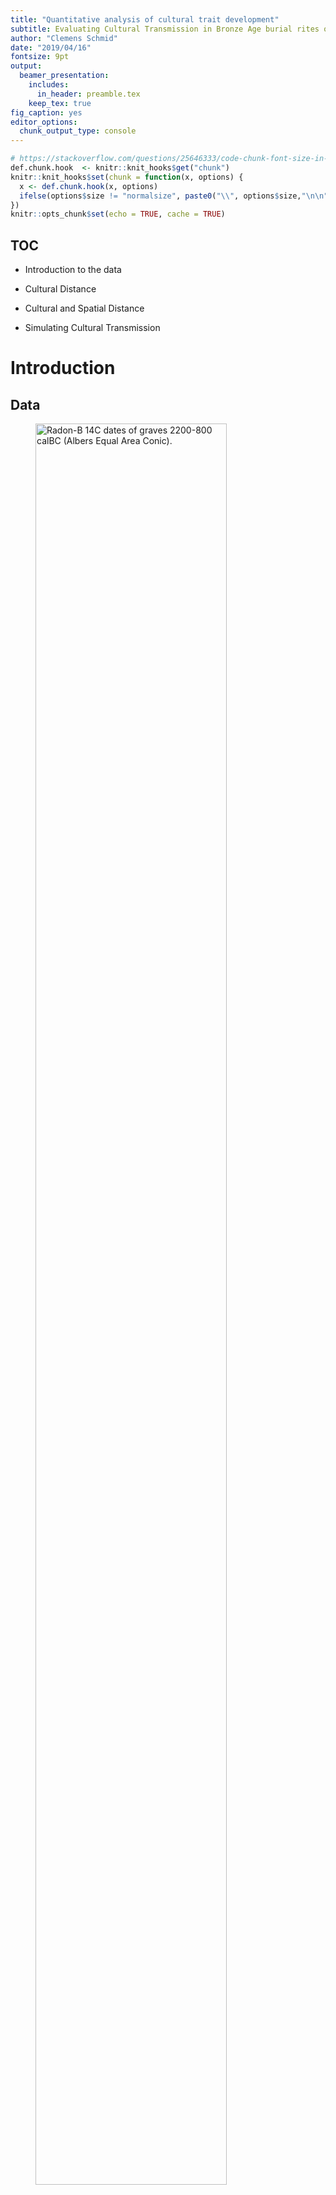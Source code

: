 ```yaml
---
title: "Quantitative analysis of cultural trait development"
subtitle: Evaluating Cultural Transmission in Bronze Age burial rites of Central, Northern and North-western Europe using radiocarbon data
author: "Clemens Schmid"
date: "2019/04/16"
fontsize: 9pt
output:
  beamer_presentation:
    includes: 
      in_header: preamble.tex
    keep_tex: true
fig_caption: yes
editor_options: 
  chunk_output_type: console
---
```


```r
# https://stackoverflow.com/questions/25646333/code-chunk-font-size-in-rmarkdown-with-knitr-and-latex
def.chunk.hook  <- knitr::knit_hooks$get("chunk")
knitr::knit_hooks$set(chunk = function(x, options) {
  x <- def.chunk.hook(x, options)
  ifelse(options$size != "normalsize", paste0("\\", options$size,"\n\n", x, "\n\n \\normalsize"), x)
})
knitr::opts_chunk$set(echo = TRUE, cache = TRUE)
```

## TOC

\textblockcolour{mDarkTeal}

\huge

- Introduction to the data

- Cultural Distance

- Cultural and Spatial Distance

- Simulating Cultural Transmission


# Introduction

## Data

![Radon-B ^14^C dates of graves 2200-800 calBC (Albers Equal Area Conic).](figures/general_map.jpeg){ height=85% }

\begin{textblock*}{65pt}(5pt,40pt)
  \textblockcolour{niceorange}
  \setlength\fboxrule{2pt}%
  \noindent\fbox{%
    \begin{minipage}{\linewidth - 2\fboxsep - 2\fboxrule}%
      \raggedright\footnotesize\color{white}
      \textbf{Radon-B:} Database of \textsuperscript{14}C dates for the European Bronze Age
    \end{minipage}}%
\end{textblock*}

\begin{textblock*}{65pt}(5pt,100pt)
  \setlength\fboxrule{2pt}%
  \noindent\fbox{%
    \begin{minipage}{\linewidth - 2\fboxsep - 2\fboxrule}%
      \raggedright\footnotesize\color{white}
      \textsuperscript{14}C dating is an important absolute dating method: One date equals a \textbf{fuzzy point in space and time with context information}
    \end{minipage}}%
\end{textblock*}

\begin{textblock*}{65pt}(295pt,40pt)
  \setlength\fboxrule{2pt}%
  \noindent\fbox{%
    \begin{minipage}{\linewidth - 2\fboxsep - 2\fboxrule}%
      \raggedright\footnotesize\color{white}
      Context for dates from graves: \textbf{burial type} \& \textbf{burial construction}
    \end{minipage}}%
\end{textblock*}

\begin{textblock*}{65pt}(295pt,100pt)
  \setlength\fboxrule{2pt}%
  \noindent\fbox{%
    \begin{minipage}{\linewidth - 2\fboxsep - 2\fboxrule}%
      \raggedright\footnotesize\color{white}
      Heterogeneous \textbf{information density} in space and time
    \end{minipage}}%
\end{textblock*}

## Research Area and Regions

![Artificial Regions: 400km distance, 240km radius, >= 70 dates.](figures/general_map_research_area_regions.jpeg){ height=85% }

\begin{textblock*}{75pt}(30pt,140pt)
  \setlength\fboxrule{2pt}%
  \noindent\fbox{%
    \begin{minipage}{\linewidth - 2\fboxsep - 2\fboxrule}%
      \raggedright\footnotesize\color{white}
      Divide and Conquer: Separation into eight \textbf{artificial regions} within the area of the highest data density
    \end{minipage}}%
\end{textblock*}

## Development -- Absolute Numbers

\begin{columns}
  \begin{column}{0.48\textwidth}  
    \begin{figure}
      \includegraphics{figures/development_amount_regions_burial_type.jpeg}
      \caption{\textbf{burial type} development: Sum of \textsuperscript{14}C dates whose $2\sigma$ range cover the respective year.}
    \end{figure}
  \end{column}
  \begin{column}{0.35\textwidth}
    \begin{figure}
      \includegraphics{figures/development_amount_regions_burial_construction.jpeg}
      \caption{\textbf{burial construction}}
      \vspace{1.8cm}
    \end{figure}
  \end{column}
\end{columns}

\begin{textblock*}{120pt}(215pt,220pt)
  \setlength\fboxrule{2pt}%
  \noindent\fbox{%
    \begin{minipage}{\linewidth - 2\fboxsep - 2\fboxrule}%
      \raggedright\footnotesize\color{white}
      Data structure transformation: Individual \textsuperscript{14}C dates to region wise \textbf{time series} of burial rite \textbf{presence}
    \end{minipage}}%
\end{textblock*}

## Development -- Proportions

\begin{columns}
  \begin{column}{0.48\textwidth}
    \begin{figure}
      \includegraphics{figures/development_proportions_regions_burial_type.jpeg}
      \caption{\textbf{burial type} development: Year wise proportions of dates. \textit{unknown} is filtered out.}
    \end{figure}
  \end{column}
  \begin{column}{0.35\textwidth}
    \begin{figure}
      \includegraphics{figures/development_proportions_regions_burial_construction.jpeg}
      \caption{\textbf{burial construction}}
      \vspace{1.8cm}
    \end{figure}
  \end{column}
\end{columns}

\begin{textblock*}{120pt}(215pt,220pt)
  \setlength\fboxrule{2pt}%
  \noindent\fbox{%
    \begin{minipage}{\linewidth - 2\fboxsep - 2\fboxrule}%
      \raggedright\footnotesize\color{white}
      Data structure transformation: Time series of absolute appearances to \textbf{time series} of burial rite \textbf{proportions} -- \textbf{burial rite proxy}
    \end{minipage}}%
\end{textblock*}

# Cultural Distance

## Squared Euclidian Distance (SED)

**Question:** How do the developments in these regions for **burial type** and **burial construction** relate to each other? Which regions behave alike?

\usebeamertemplate*{title separator}

The **Squared Euclidian Distance** is a a simple **measure of between-group similarity** that can be applied to the **burial rite proxy** data.

\huge $$d_{ij}^2 = \sum_{k = 1}^{n} (p_{ik} - p_{jk})^2$$ \normalsize

- $d_{ij}^2$: Squared Euclidean Distance between two groups $i$ and $j$
- $k$: Variant counter
- $n$: Total amount of variants in a population
- $p_{ik}$: Relative frequency of the $k$'th variant in population $i$
- $p_{jk}$: Relative frequency of the $k$'th variant in population $j$

## Region-Region Distance Matrix

![**burial type**: SED for each region relationship. Approximated with LOESS.](figures/regions_regions_squared_euclidian_distance_burial_type.jpeg){ height=85% }

\begin{textblock*}{65pt}(5pt,40pt)
  \textblockcolour{niceorange}
  \setlength\fboxrule{2pt}%
  \noindent\fbox{%
    \begin{minipage}{\linewidth - 2\fboxsep - 2\fboxrule}%
      \raggedright\footnotesize\color{white}
      The \textbf{SED} can be calculated for every year of every one of the $8*8=64$ region relationships
    \end{minipage}}%
\end{textblock*}

\begin{textblock*}{65pt}(295pt,40pt)
  \setlength\fboxrule{2pt}%
  \noindent\fbox{%
    \begin{minipage}{\linewidth - 2\fboxsep - 2\fboxrule}%
      \raggedright\footnotesize\color{white}
      Low distance at the start and end due to the \textbf{universal shift from inhumation to cremation} with rise of the \textbf{Urnfield culture}
    \end{minipage}}%
\end{textblock*}

\begin{textblock*}{65pt}(295pt,125pt)
  \setlength\fboxrule{2pt}%
  \noindent\fbox{%
    \begin{minipage}{\linewidth - 2\fboxsep - 2\fboxrule}%
      \raggedright\footnotesize\color{white}
      The different \textbf{adoption rates} are visible as \textbf{peaks of cultural distance}
    \end{minipage}}%
\end{textblock*}

<!--

## Mean Region-Region Distance Matrix

![**burial type**: Mean SED for each region relationship. The lower, the closer.](figures/regions_regions_mean_squared_euclidian_distance_burial_type.jpeg){ height=85% }

\begin{textblock*}{55pt}(10pt,130pt)
  \setlength\fboxrule{2pt}%
  \noindent\fbox{%
    \begin{minipage}{\linewidth - 2\fboxsep - 2\fboxrule}%
      \raggedright\footnotesize\color{white}
      Central European Cluster?
    \end{minipage}}%
\end{textblock*}

## Mean Region Distance Matrix

![**burial construction**: Mean SED for each region relationship.](figures/regions_regions_mean_squared_euclidian_distance_burial_construction.jpeg){ height=85% }

\begin{textblock*}{55pt}(300pt,200pt)
  \setlength\fboxrule{2pt}%
  \noindent\fbox{%
    \begin{minipage}{\linewidth - 2\fboxsep - 2\fboxrule}%
      \raggedright\footnotesize\color{white}
      Northwestern European Cluster?
    \end{minipage}}%
\end{textblock*}

-->

## Parallel Developments?

\begin{columns}
  \begin{column}{0.48\textwidth}
    \begin{figure}
      \includegraphics{figures/regions_squared_euclidian_distance_burial_type.jpeg}
      \caption{\textbf{burial type} Development of SED to all the others for each region.}
    \end{figure}
  \end{column}
  \begin{column}{0.48\textwidth}
    \begin{figure}
      \includegraphics{figures/regions_squared_euclidian_distance_burial_construction.jpeg}
      \caption{\textbf{burial construction}\newline}
    \end{figure}
  \end{column}
\end{columns}

## Correlation of **Burial Type** and **Burial Construction** Distance

\begin{adjustwidth}{-3em}{-3em}
  \begin{figure}
    \includegraphics{figures/squared_euclidian_distance_burial_type_vs_burial_construction.jpeg}
    \caption{Correlation of \textbf{burial type} and \textbf{burial construction} mean SED in time slices of 200 years. \newline Each double point represents one region-region relationship.}
  \end{figure}
\end{adjustwidth}

\begin{textblock*}{60pt}(290pt,130pt)
  \setlength\fboxrule{2pt}%
  \noindent\fbox{%
    \begin{minipage}{\linewidth - 2\fboxsep - 2\fboxrule}%
      \raggedright\footnotesize\color{white}
      The distances of \textbf{burial type} and \textbf{construction} do \textbf{not correlate} -- except maybe in the late Early Bronze Age
    \end{minipage}}%
\end{textblock*}



# Cultural and Spatial Distance

## Spatial Distance Classes

![Spatial distance network and definition of distance classes](figures/general_map_distance_network.jpeg){ height=85% }

\begin{textblock*}{100pt}(15pt,50pt)
  \setlength\fboxrule{2pt}%
  \noindent\fbox{%
    \begin{minipage}{\linewidth - 2\fboxsep - 2\fboxrule}%
      \raggedright\footnotesize\color{white}
      The definition of artificial regions as units of analysis makes distance measures difficult. \textbf{Ordinally scaled distance classes} are the only valid option here.
    \end{minipage}}%
\end{textblock*}

## Correlation of **Burial Type** and **Spatial** Distance

\begin{adjustwidth}{-3em}{-3em}
  \begin{figure}
    \includegraphics{figures/squared_euclidian_distance_vs_spatial_distance_burial_type.jpeg}
    \caption{\textbf{burial type}: Correlation of mean SED and spatial distance in timeslices of 200 years.}
  \end{figure}
\end{adjustwidth}

\begin{textblock*}{60pt}(290pt,130pt)
  \setlength\fboxrule{2pt}%
  \noindent\fbox{%
    \begin{minipage}{\linewidth - 2\fboxsep - 2\fboxrule}%
      \raggedright\footnotesize\color{white}
      Spatial distance is only relevant \textbf{before} the widespread transformation in the Middle Bronze Age starts
    \end{minipage}}%
\end{textblock*}

## Correlation of **burial construction** and **spatial** distance

\begin{adjustwidth}{-3em}{-3em}
  \begin{figure}
    \includegraphics{figures/squared_euclidian_distance_vs_spatial_distance_burial_construction.jpeg}
    \caption{\textbf{burial construction}: Correlation of mean SED and spatial distance in timeslices of 200 years.}
  \end{figure}
\end{adjustwidth}

\begin{textblock*}{60pt}(290pt,130pt)
  \setlength\fboxrule{2pt}%
  \noindent\fbox{%
    \begin{minipage}{\linewidth - 2\fboxsep - 2\fboxrule}%
      \raggedright\footnotesize\color{white}
      Spatial distance is overall \textbf{more relevant} and again in the late Early Bronze Age significant
    \end{minipage}}%
\end{textblock*}

# Simulation

## Preliminary Considerations

Funeral rituals are **behaviour/ideas/cultural traits** and spread in space and time. They exist in **social space** and their spread depends on social relationships.

\usebeamertemplate*{title separator}

Simulation concept: 

- Ideas are **entities** with simple behaviour: **greedy expansion**

- Ideas life in a configurable, diachronic **population network**

\usebeamertemplate*{title separator}

Funeral rituals are a special category of ideas: They have a relatively low interaction with the human-environment system and can be treated as **selectively neutral**. [Dunnell 1978]

The main mechanisms of diffusion of neutral variants are **innovation**, **drift** and **flow**. [Neiman 1995]

- **Drift:** Individual traits will dominate due to stochastic processes

- **Flow:** Information transfer causes synchronization across group boundaries

## Population Graph Creation

![Example Population Graph. Arranged with the Fruchterman & Reingold algorithm.](figures/population_graph_connection_001_time_arrow.png){ height=85% }

\begin{textblock*}{130pt}(20pt,50pt)
  \setlength\fboxrule{2pt}%
  \noindent\fbox{%
    \begin{minipage}{\linewidth - 2\fboxsep - 2\fboxrule}%
      \footnotesize\raggedright\color{white}
      \textbf{R Package} to create undirected population networks with configurable \textbf{population size development}, \textbf{number of groups}, \textbf{degree of intra- and intergroup transmission}, etc.
    \end{minipage}}%
\end{textblock*}

\begin{textblock*}{100pt}(250pt,150pt)
  \setlength\fboxrule{2pt}%
  \noindent\fbox{%
    \begin{minipage}{\linewidth - 2\fboxsep - 2\fboxrule}%
      \footnotesize\raggedright\color{white}
      Every individual's position in social space and time is defined by their \textbf{vertical and horizontal} connections
    \end{minipage}}%
\end{textblock*}

\begin{textblock*}{100pt}(250pt,200pt)
  \setlength\fboxrule{2pt}%
  \noindent\fbox{%
    \begin{minipage}{\linewidth - 2\fboxsep - 2\fboxrule}%
      \footnotesize\raggedright\color{white}
      Groups have a \textbf{high degree of internal} and a \textbf{low degree of external} interaction
    \end{minipage}}%
\end{textblock*}

## Idea Expansion Simulation

```cpp
...
// make random decision to convert or ignore a node based on the edge weight
  std::vector<std::pair<int, bool>> success_per_neighbor(neighbors.size());
  for (auto& i : all_neighbors_information) {
    // make decision
    // if the node is already occupied, it's more difficult
    // if more than one contact, then there's a convincing bonus
    std::pair<int, bool> success;
    if (std::get<3>(i)) {
      success = std::make_pair(
        std::get<0>(i), 
        std::get<1>(i) * log2(std::get<2>(i) + 1) >= randunifrange(75, 100)
      );
    } else {
      success = std::make_pair(
        std::get<0>(i), 
        std::get<1>(i) * log2(std::get<2>(i) + 1) >= randunifrange(0, 100)
      );
    }
    success_per_neighbor.push_back(success);
  }
...
```

\begin{textblock*}{130pt}(210pt,210pt)
  \setlength\fboxrule{2pt}%
  \noindent\fbox{%
    \begin{minipage}{\linewidth - 2\fboxsep - 2\fboxrule}%
      \footnotesize\raggedright\color{white}
      \textbf{C++ CLI program} to simulate idea expansion within the population network
    \end{minipage}}%
\end{textblock*}

## Simulation Application: Correlation of Spatial and Cultural Distance

![Correlation of cultural and spatial distance over time for **real world observations**.](figures/sed_simulation_step_1.jpeg){ height=88% }  

\begin{textblock*}{55pt}(10pt,40pt)
  \setlength\fboxrule{2pt}%
  \noindent\fbox{%
    \begin{minipage}{\linewidth - 2\fboxsep - 2\fboxrule}%
      \raggedright\footnotesize\color{white}
      Can correlation of spatial and cultural distance \textbf{be ruled out?}
    \end{minipage}}%
\end{textblock*}

## Simulation Application: Correlation of Spatial and Cultural Distance

![**+** Correlation development for **100 simulation runs** with **equal intergroup distance**.](figures/sed_simulation_step_2.jpeg){ height=88%  }

\begin{textblock*}{55pt}(10pt,40pt)
  \setlength\fboxrule{2pt}%
  \noindent\fbox{%
    \begin{minipage}{\linewidth - 2\fboxsep - 2\fboxrule}%
      \raggedright\footnotesize\color{white}
      Can correlation of spatial and cultural distance \textbf{be ruled out?}
    \end{minipage}}%
\end{textblock*}

## Simulation Application: Correlation of Spatial and Cultural Distance

![**+** Diagnostic **boxplots** for simulation runs.](figures/sed_simulation_step_3.jpeg){ height=88%  }

\begin{textblock*}{55pt}(10pt,40pt)
  \setlength\fboxrule{2pt}%
  \noindent\fbox{%
    \begin{minipage}{\linewidth - 2\fboxsep - 2\fboxrule}%
      \raggedright\footnotesize\color{white}
      Can correlation of spatial and cultural distance \textbf{be ruled out?}
    \end{minipage}}%
\end{textblock*}

\begin{textblock*}{55pt}(10pt,110pt)
  \textblockcolour{niceorange}
  \setlength\fboxrule{2pt}%
  \noindent\fbox{%
    \begin{minipage}{\linewidth - 2\fboxsep - 2\fboxrule}%
      \raggedright\footnotesize\color{white}
      \textbf{Equal intergroup distance}: Unlikely development in the Early Bronze Age   
    \end{minipage}}%
\end{textblock*}

## Simulation Application: Correlation of Spatial and Cultural Distance

![**+** Diagnostic **dotplots** indicating mantel test results.](figures/sed_simulation_step_4.jpeg){ height=88%  }

\begin{textblock*}{55pt}(10pt,40pt)
  \setlength\fboxrule{2pt}%
  \noindent\fbox{%
    \begin{minipage}{\linewidth - 2\fboxsep - 2\fboxrule}%
      \raggedright\footnotesize\color{white}
      Can correlation of spatial and cultural distance \textbf{be ruled out?}
    \end{minipage}}%
\end{textblock*}

\begin{textblock*}{55pt}(10pt,110pt)
  \textblockcolour{niceorange}
  \setlength\fboxrule{2pt}%
  \noindent\fbox{%
    \begin{minipage}{\linewidth - 2\fboxsep - 2\fboxrule}%
      \raggedright\footnotesize\color{white}
      \textbf{Equal intergroup distance}: Unlikely development in the Early Bronze Age
    \end{minipage}}%
\end{textblock*}

## Simulation Application: Correlation of Spatial and Cultural Distance

![Same plot, but simulations now with **spatial intergroup distance**.](figures/high_spatial_interaction.jpeg){ height=88%  }

\begin{textblock*}{55pt}(10pt,40pt)
  \setlength\fboxrule{2pt}%
  \noindent\fbox{%
    \begin{minipage}{\linewidth - 2\fboxsep - 2\fboxrule}%
      \raggedright\footnotesize\color{white}
      Can correlation of spatial and cultural distance \textbf{be ruled out?}
    \end{minipage}}%
\end{textblock*}

\begin{textblock*}{55pt}(10pt,110pt)
  \textblockcolour{niceorange}
  \setlength\fboxrule{2pt}%
  \noindent\fbox{%
    \begin{minipage}{\linewidth - 2\fboxsep - 2\fboxrule}%
      \raggedright\footnotesize\color{white}
      \textbf{Equal intergroup distance}: Unlikely development in the Early Bronze Age   
    \end{minipage}}%
\end{textblock*}

\begin{textblock*}{60pt}(300pt,40pt)
  \textblockcolour{niceorange}
  \setlength\fboxrule{2pt}%
  \noindent\fbox{%
    \begin{minipage}{\linewidth - 2\fboxsep - 2\fboxrule}%
      \raggedright\footnotesize\color{white}
      \textbf{Spatial intergroup distance}: Unlikely development in the Late Bronze Age  
    \end{minipage}}%
\end{textblock*}

\begin{textblock*}{60pt}(300pt,120pt)
  \setlength\fboxrule{2pt}%
  \noindent\fbox{%
    \begin{minipage}{\linewidth - 2\fboxsep - 2\fboxrule}%
      \raggedright\footnotesize\color{white}
      \textbf{burial type} behaves \textbf{highly atypical} if we assume spatial correlation
    \end{minipage}}%
\end{textblock*}

# Conclusion

## Observations and Hypotheses

- The diffusion of the **cremation funeral tradition** and **traditions of flat vs. mound graves** are **independent**.

- Both processes are **mostly independent** of **spatial distance**: Not a simple diffusion process!

- **Other interaction networks** could yield better predictions: Elite Networks, Religious superstructures, ...

\usebeamertemplate*{title separator}

- **Sociocultural complexity** in the Bronze Age is generally **increasing**. Still the **homogeneity & heterogeneity** of certain cultural traits **vary greatly**.

##

\titlepage
  
